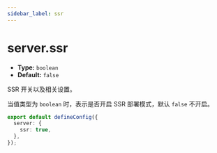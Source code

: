 ```yaml
---
sidebar_label: ssr
---
```


# server.ssr

- **Type:** `boolean`
- **Default:** `false`

SSR 开关以及相关设置。

当值类型为 `boolean` 时，表示是否开启 SSR 部署模式，默认 `false` 不开启。

```ts title="modern.config.ts"
export default defineConfig({
  server: {
    ssr: true,
  },
});
```
